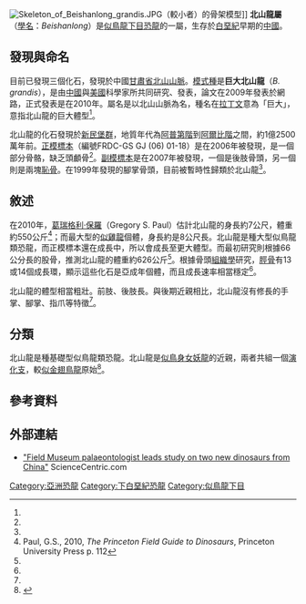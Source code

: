 {{Otheruses|subject=蜥臀目的北山龍|other=鸟臀目的北山龍|北山龍屬 (鳥臀目)}}
{{Speciesbox
| name = 巨大北山龍
| fossil_range = [[白堊紀|白堊紀]]早期, {{fossilrange|115|100}}
| image = Beishanlong grandis.jpg
| image_width = 300px
| image_caption = 北山龍的想像圖
| display_parents = 2
| genus = Beishanlong
| parent_authority = Makovicky ''et al.'', 2010
| species = grandis
| authority = Makovicky ''et al.'', 2010
| extinct = yes
}}
[[File:Skeleton_of_Beishanlong_grandis.JPG|thumb]]（較小者）的骨架模型]]
'''北山龍屬'''（[[學名|學名]]：''Beishanlong''）是[[似鳥龍下目|似鳥龍下目]][[恐龍|恐龍]]的一屬，生存於[[白堊紀|白堊紀]]早期的[[中國|中國]]。

==發現與命名==
目前已發現三個化石，發現於中國[[甘肅省|甘肅省]][[甘肅北山山脈|北山山脈]]。[[模式種|模式種]]是'''巨大北山龍'''（''B. grandis''），是由[[中國|中國]]與[[美國|美國]]科學家所共同研究、發表，論文在2009年發表於網路，正式發表是在2010年。屬名是以北山山脈為名，種名在[[拉丁文|拉丁文]]意為「巨大」，意指北山龍的巨大體型<ref name="Makovickyetal"/>。

北山龍的化石發現於[[新民堡群|新民堡群]]，地質年代為[[阿普第階|阿普第階]]到[[阿爾比階|阿爾比階]]之間，約1億2500萬年前。[[正模標本|正模標本]]（編號FRDC-GS GJ (06) 01-18）是在2006年被發現，是一個部分骨骼，缺乏頭顱骨<ref name="Makovickyetal"/>。[[副模標本|副模標本]]是在2007年被發現，一個是後肢骨頭，另一個則是兩塊[[恥骨|恥骨]]。在1999年發現的腳掌骨頭，目前被暫時性歸類於北山龍<ref name="Makovickyetal"/>。

==敘述==
在2010年，[[葛瑞格利·保羅|葛瑞格利·保羅]]（Gregory S. Paul）估計北山龍的身長約7公尺，體重約550公斤<ref>Paul, G.S., 2010, ''The Princeton Field Guide to Dinosaurs'', Princeton University Press p. 112</ref>；而最大型的[[似雞龍|似雞龍]]個體，身長約是8公尺長。北山龍是種大型似鳥龍類恐龍，而正模標本還在成長中，所以會成長至更大體型。而最初研究則根據66公分長的股骨，推測北山龍的體重約626公斤<ref name="Makovickyetal"/>。根據骨頭[[組織學|組織學]]研究，[[脛骨|脛骨]]有13或14個成長環，顯示這些化石是亞成年個體，而且成長速率相當穩定<ref name="Makovickyetal"/>。

北山龍的體型相當粗壯。前肢、後肢長。與後期近親相比，北山龍沒有修長的手掌、腳掌、指爪等特徵<ref name="Makovickyetal"/>。

==分類==
北山龍是種基礎型似鳥龍類恐龍。北山龍是[[似鳥身女妖龍|似鳥身女妖龍]]的近親，兩者共組一個[[演化支|演化支]]，較[[似金翅鳥龍|似金翅鳥龍]]原始<ref name="Makovickyetal">{{cite journal | last1 = Makovicky | first1 = Peter J. | last2 = Li | first2 = Daqing | last3 = Gao | first3 = Ke-Qin | last4 = Lewin | first4 = Matthew | last5 = Erickson | first5 = Gregory M. | last6 = Norell | first6 = Mark A. | year = 2010 | title = A giant ornithomimosaur from the Early Cretaceous of China | url = http://rspb.royalsocietypublishing.org/content/277/1679/191.full | journal = Proceedings of the Royal Society B: Biological Sciences | volume = 277 | issue = 1679 | pages = 191–198 | doi = 10.1098/rspb.2009.0236 | access-date = 2012-03-23 | archive-date = 2016-03-03 | archive-url = https://web.archive.org/web/20160303210503/http://rspb.royalsocietypublishing.org/content/277/1679/191.full | dead-url = no }}</ref>。

==參考資料==
<div class="references-small">
<references></references>
</div>

==外部連結==
* [http://www.sciencecentric.com/news/article.php?q=09042245-field-museum-palaeontologist-leads-study-on-two-new-dinosaurs-from-china "Field Museum palaeontologist leads study on two new dinosaurs from China"]{{Webarchive|url=https://archive.today/20121208233054/http://www.sciencecentric.com/news/article.php?q=09042245-field-museum-palaeontologist-leads-study-on-two-new-dinosaurs-from-china |date=2012-12-08 }} ScienceCentric.com
{{Taxonbar|from1=Q18578494|from2=Q1442152}}
[[Category:亞洲恐龍|Category:亞洲恐龍]]
[[Category:下白堊紀恐龍|Category:下白堊紀恐龍]]
[[Category:似鳥龍下目|Category:似鳥龍下目]]